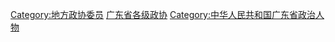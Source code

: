 [[Category:地方政协委员|Category:地方政协委员]]
[[Category:广东省各级政协|]]
[[Category:中华人民共和国广东省政治人物|Category:中华人民共和国广东省政治人物]]